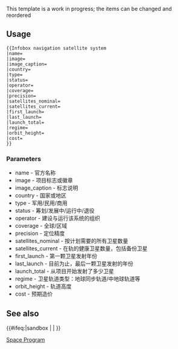 {{Documentation subpage}}
<!--Categories where indicated at the bottom of this page, please; interwikis at Wikidata (see [[Wikipedia:Wikidata]])-->
This template is a work in progress; the items can be changed and reordered

== Usage ==
<pre style="overflow:auto;">
{{Infobox navigation satellite system
|name=
|image=
|image_caption=
|country=
|type=
|status=
|operator=
|coverage=
|precision=
|satellites_nominal=
|satellites_current=
|first_launch=
|last_launch=
|launch_total=
|regime=
|orbit_height=
|cost=
}}
</pre>

=== Parameters ===
* name - 官方名称
* image - 项目标志或徽章
* image_caption - 标志说明
* country - 国家或地区
* type - 军用/民用/商用
* status - 筹划/发展中/运行中/退役
* operator - 建设与运行该系统的组织
* coverage - 全球/区域
* precision - 定位精度
* satellites_nominal - 按计划需要的所有卫星数量
* satellites_current - 在轨的健康卫星数量，包括备份卫星
* first_launch - 第一颗卫星发射年份
* last_launch - 目前为止，最后一颗卫星发射的年份
* launch_total - 从项目开始发射了多少卫星
* regime - 卫星轨道类型：地球同步轨道/中地球轨道等
* orbit_height - 轨道高度
* cost - 预期造价

== See also ==
{{Spaceflight infoboxes}}

<includeonly>{{#ifeq:{{SUBPAGENAME}}|sandbox | |
<!--Categories below this line, please; interwikis at Wikidata-->
[[Category:航天信息框模板|Space Program]]
}}</includeonly>